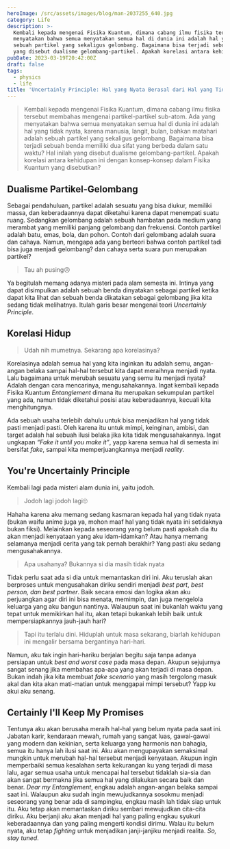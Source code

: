 ```yaml
---
heroImage: /src/assets/images/blog/man-2037255_640.jpg
category: Life
description: >-
  Kembali kepada mengenai Fisika Kuantum, dimana cabang ilmu fisika tersebut membahas mengenai partikel-partikel sub-atom. Ada yang
  menyatakan bahwa semua menyatakan semua hal di dunia ini adalah hal yang tidak nyata, karena manusia, langit, bulan, bahkan matahari adalah
  sebuah partikel yang sekaligus gelombang. Bagaimana bisa terjadi sebuah benda memiliki dua sifat yang berbeda dalam satu waktu? Hal inilah
  yang disebut dualisme gelombang-partikel. Apakah korelasi antara kehidupan ini dengan konsep-konsep dalam Fisika Kuantum yang disebutkan?
pubDate: 2023-03-19T20:42:00Z
draft: false
tags:
  - physics
  - life
title: 'Uncertainly Principle: Hal yang Nyata Berasal dari Hal yang Tidak Nyata'
---
```


> Kembali kepada mengenai Fisika Kuantum, dimana cabang ilmu fisika tersebut membahas mengenai partikel-partikel sub-atom. Ada yang menyatakan bahwa semua menyatakan semua hal di dunia ini adalah hal yang tidak nyata, karena manusia, langit, bulan, bahkan matahari adalah sebuah partikel yang sekaligus gelombang. Bagaimana bisa terjadi sebuah benda memiliki dua sifat yang berbeda dalam satu waktu? Hal inilah yang disebut dualisme gelombang-partikel. Apakah korelasi antara kehidupan ini dengan konsep-konsep dalam Fisika Kuantum yang disebutkan?

## Dualisme Partikel-Gelombang

Sebagai pendahuluan, partikel adalah sesuatu yang bisa diukur, memiliki massa, dan keberadaannya dapat diketahui karena dapat menempati
suatu ruang. Sedangkan gelombang adalah sebuah hambatan pada medium yang merambat yang memiliki panjang gelombang dan frekuensi. Contoh
partikel adalah batu, emas, bola, dan pohon. Contoh dari gelombang adalah suara dan cahaya. Namun, mengapa ada yang berteori bahwa contoh
partikel tadi bisa juga menjadi gelombang? dan cahaya serta suara pun merupakan partikel?

> Tau ah pusing😣

Ya begitulah memang adanya misteri pada alam semesta ini. Intinya yang dapat disimpulkan adalah sebuah benda dinyatakan sebagai partikel
ketika dapat kita lihat dan sebuah benda dikatakan sebagai gelombang jika kita sedang tidak melihatnya. Itulah garis besar mengenai teori
_Uncertainly Principle_.

## Korelasi Hidup

> Udah nih mumetnya. Sekarang apa korelasinya?

Korelasinya adalah semua hal yang kita inginkan itu adalah semu, angan-angan belaka sampai hal-hal tersebut kita dapat meraihnya menjadi
nyata. Lalu bagaimana untuk merubah sesuatu yang semu itu menjadi nyata? Adalah dengan cara mencarinya, mengusahakannya.
Ingat kembali kepada Fisika Kuantum _Entanglement_ dimana itu merupakan sekumpulan partikel yang ada, namun tidak diketahui posisi atau
keberadaannya, kecuali kita menghitungnya.

Ada sebuah usaha terlebih dahulu untuk bisa menjadikan hal yang tidak pasti menjadi pasti. Oleh karena itu untuk mimpi, keinginan, ambisi,
dan target adalah hal sebuah ilusi belaka jika kita tidak mengusahakannya. Ingat ungkapan _“Fake it until you make it”_, yapp karena semua
hal di semesta ini bersifat _fake_, sampai kita memperjuangkannya menjadi _reality_.

## You're Uncertainly Principle

Kembali lagi pada misteri alam dunia ini, yaitu jodoh.

> Jodoh lagi jodoh lagi🙄

Hahaha karena aku memang sedang kasmaran kepada hal yang tidak nyata (bukan waifu anime juga ya, mohon maaf hal yang tidak nyata ini
setidaknya bukan fiksi). Melainkan kepada seseorang yang belum pasti apakah dia itu akan menjadi kenyataan yang aku idam-idamkan?
Atau hanya memang selamanya menjadi cerita yang tak pernah berakhir? Yang pasti aku sedang mengusahakannya.

> Apa usahanya? Bukannya si dia masih tidak nyata

Tidak perlu saat ada si dia untuk memantaskan diri ini. Aku teruslah akan berproses untuk mengusahakan diriku sendiri menjadi _best part_,
_best person, dan best partner_. Baik secara emosi dan logika akan aku perjuangkan agar diri ini bisa menata, memimpin, dan juga
mengelola keluarga yang aku bangun nantinya. Walaupun saat ini bukanlah waktu yang tepat untuk memikirkan hal itu, akan tetapi bukankah
lebih baik untuk mempersiapkannya jauh-jauh hari?

> Tapi itu terlalu dini. Hiduplah untuk masa sekarang, biarlah kehidupan ini mengalir bersama bergantinya hari-hari.

Namun, aku tak ingin hari-hariku berjalan begitu saja tanpa adanya persiapan untuk _best and worst case_ pada masa depan. Akupun
sejujurnya sangat senang jika membahas apa-apa yang akan terjadi di masa depan. Bukan indah jika kita membuat _fake scenario_ yang
masih tergolong masuk akal dan kita akan mati-matian untuk menggapai mimpi tersebut? Yapp ku akui aku senang.

## Certainly I'll Keep My Promises

Tentunya aku akan berusaha meraih hal-hal yang belum nyata pada saat ini. Jabatan karir, kendaraan mewah, rumah yang sangat luas,
gawai-gawai yang modern dan kekinian, serta keluarga yang harmonis nan bahagia, semua itu hanya lah ilusi saat ini. Aku akan mengupayakan
semaksimal mungkin untuk merubah hal-hal tersebut menjadi kenyataan. Akupun ingin memperbaiki semua kesalahan serta kekurangan ku yang
terjadi di masa lalu, agar semua usaha untuk mencapai hal tersebut tidaklah sia-sia dan akan sangat bermakna jika semua hal yang dilakukan
secara baik dan benar. _Dear my Entanglement_, engkau adalah angan-angan belaka sampai saat ini. Walaupun aku sudah ingin mewujudkannya
sosokmu menjadi seseorang yang benar ada di sampingku, engkau masih lah tidak siap untuk itu. Aku tetap akan memantaskan diriku sembari
mewujudkan cita-cita diriku. Aku berjanji aku akan menjadi hal yang paling engkau syukuri keberadaannya dan yang paling mengerti kondisi
dirimu. Walau itu belum nyata, aku tetap _fighting_ untuk menjadikan janji-janjiku menjadi realita. _So, stay tuned_.
